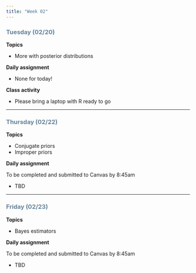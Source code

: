 ```yaml
---
title: "Week 02"
---
```


::: {style="color: #6284a2"}
### Tuesday (02/20)
:::

**Topics**

-   More with posterior distributions

**Daily assignment**

-   None for today!

**Class activity**

-   Please bring a laptop with R ready to go

------------------------------------------------------------------------

::: {style="color: #6284a2"}
### Thursday (02/22)
:::

**Topics**

-   Conjugate priors
-   Improper priors

**Daily assignment**

To be completed and submitted to Canvas by 8:45am

-   TBD

------------------------------------------------------------------------

::: {style="color: #6284a2"}
### Friday (02/23)
:::

**Topics**

-   Bayes estimators

**Daily assignment**

To be completed and submitted to Canvas by 8:45am

-   TBD
